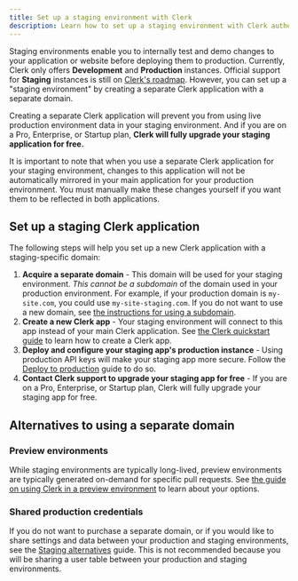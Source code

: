 ```yaml
---
title: Set up a staging environment with Clerk
description: Learn how to set up a staging environment with Clerk authentication.
---
```


Staging environments enable you to internally test and demo changes to your application or website before deploying them to production. Currently, Clerk only offers **Development** and **Production** instances. Official support for **Staging** instances is still on [Clerk's roadmap](https://feedback.clerk.com/roadmap/de417dd1-fa2e-4997-868f-4c9248027e7d). However, you can set up a "staging environment" by creating a separate Clerk application with a separate domain.

Creating a separate Clerk application will prevent you from using live production environment data in your staging environment. And if you are on a Pro, Enterprise, or Startup plan, **Clerk will fully upgrade your staging application for free.**

It is important to note that when you use a separate Clerk application for your staging environment, changes to this application will not be automatically mirrored in your main application for your production environment. You must manually make these changes yourself if you want them to be reflected in both applications.

## Set up a staging Clerk application

The following steps will help you set up a new Clerk application with a staging-specific domain:

1. **Acquire a separate domain** - This domain will be used for your staging environment. _This cannot be a subdomain_ of the domain used in your production environment. For example, if your production domain is `my-site.com`, you could use `my-site-staging.com`. If you do not want to use a new domain, see [the instructions for using a subdomain](#use-a-subdomain).
1. **Create a new Clerk app** - Your staging environment will connect to this app instead of your main Clerk application. See [the Clerk quickstart guide](/docs/quickstarts/setup-clerk) to learn how to create a Clerk app.
1. **Deploy and configure your staging app's production instance** - Using production API keys will make your staging app more secure. Follow the [Deploy to production](/docs/deployments/overview) guide to do so.
1. **Contact Clerk support to upgrade your staging app for free** - If you are on a Pro, Enterprise, or Startup plan, Clerk will fully upgrade your staging app for free.

## Alternatives to using a separate domain

### Preview environments

While staging environments are typically long-lived, preview environments are typically generated on-demand for specific pull requests. See [the guide on using Clerk in a preview environment](/docs/deployments/set-up-preview-environment) to learn about your options.

### Shared production credentials

If you do not want to purchase a separate domain, or if you would like to share settings and data between your production and staging environments, see the [Staging alternatives](/docs/deployments/staging-alternatives) guide. This is not recommended because you will be sharing a user table between your production and staging environments.
